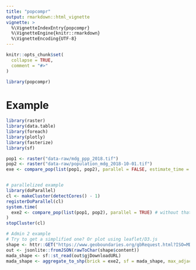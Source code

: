 ```yaml
---
title: "popcompr"
output: rmarkdown::html_vignette
vignette: >
  %\VignetteIndexEntry{popcompr}
  %\VignetteEngine{knitr::rmarkdown}
  %\VignetteEncoding{UTF-8}
---
```


```r
knitr::opts_chunk$set(
  collapse = TRUE,
  comment = "#>"
)
```

```r
library(popcompr)
```

# Example

```r
library(raster)
library(data.table)
library(foreach)
library(plotly)
library(fasterize)
library(sf)

pop1 <- raster("data-raw/mdg_ppp_2018.tif")
pop2 <- raster("data-raw/population_mdg_2018-10-01.tif")
exe <- compare_pop(list(pop1, pop2), parallel = FALSE, estimate_time = TRUE)


# parallelized example
library(doParallel)
cl <- makeCluster(detectCores() - 1)
registerDoParallel(cl)
system.time(
  exe2 <- compare_pop(list(pop1, pop2), parallel = TRUE) # without that arg run it normally
)
stopCluster(cl)

```


```r
# Admin 2 example
# Try to get a simplified one? Or plot using leaflet/D3.js
shape <- httr::GET("https://www.geoboundaries.org/gbRequest.html?ISO=MDG&ADM=ADM2") 
out <- jsonlite::fromJSON(rawToChar(shape$content))
mada_shape <- sf::st_read(out$gjDownloadURL)
mada_shape <- aggregate_to_shp(brick = exe2, sf = mada_shape, max_adjacent = 100)

```

